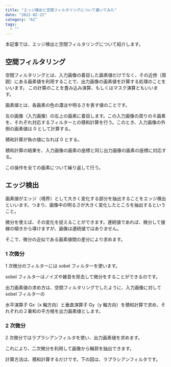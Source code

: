 ```yaml
---
title: "エッジ検出と空間フィルタリングについて書いてみた"
date: "2022-02-22"
category: "AI"
tags:
  - ""
---
```


本記事では、エッジ検出と空間フィルタリングについて紹介します。

## 空間フィルタリング

空間フィルタリングとは、入力画像の着目した画素値だけでなく、その近傍（周囲）にある画素値を利用することで、出力画像の画素値を計算する処理のことをいいます。
この計算のことを畳み込み演算、もしくはマスク演算ともいいます。

画素値とは、各画素の色の濃淡や明るさを表す値のことです。

左の画像（入力画像）の左上の画素に着目します。この入力画像の周りの８画素を、それぞれ対応するフィルターとの積和計算を行う。このとき、入力画像の外側の画素値は 0 として計算する。

積和計算が負の値になれば 0 とする。

積和計算の結果を、入力画像の画素の座標と同じ出力画像の画素の座標に対応する。

この操作を全ての画素について繰り返して行う。

<ArticleImageGifMovie
  path="/posts/machineLearning/ml16-1.jpg"
  alt="空間フィルタリング"
/>

## エッジ検出

画素値がエッジ（境界）として大きく変化する部分を抽出することをエッジ検出といいます。つまり、画像中の明るさが大きく変化したところを抽出するということ。

微分を使えば、その変化を捉えることができます。連続値であれば、微分して接線の傾きから導けますが、画像は連続値ではありません。

そこで、微分の近似である画素値間の差分により求めます。

### 1 次微分

1 次微分のフィルターには sobel フィルターを使います。

sobel フィルターはノイズや雑音を除去して微分をすることができるのです。

出力画素値の求め方は、空間フィルタリングでしたように、入力画像に対して sobel フィルターの

水平演算子 Gx（x 軸方向）と垂直演算子 Gy（y 軸方向）を積和計算で求め、それぞれの２乗和の平方根を出力画素値とします。

<ArticleImageGifMovie
  path="/posts/machineLearning/ml16-2jpg"
  alt="空間フィルタリング1次微分"
/>

### 2 次微分

2 次微分ではラプラシアンフィルタを使い、出力画素値を求めます。

これにより、二次微分を利用して画像から輪郭を抽出できます。

計算方法は、積和計算するだけです。下の図は、ラプラシアンフィルタです。

<ArticleImageGifMovie
  path="/posts/machineLearning/ml16-3.jpg"
  alt="空間フィルタリング2次微分"
/>
